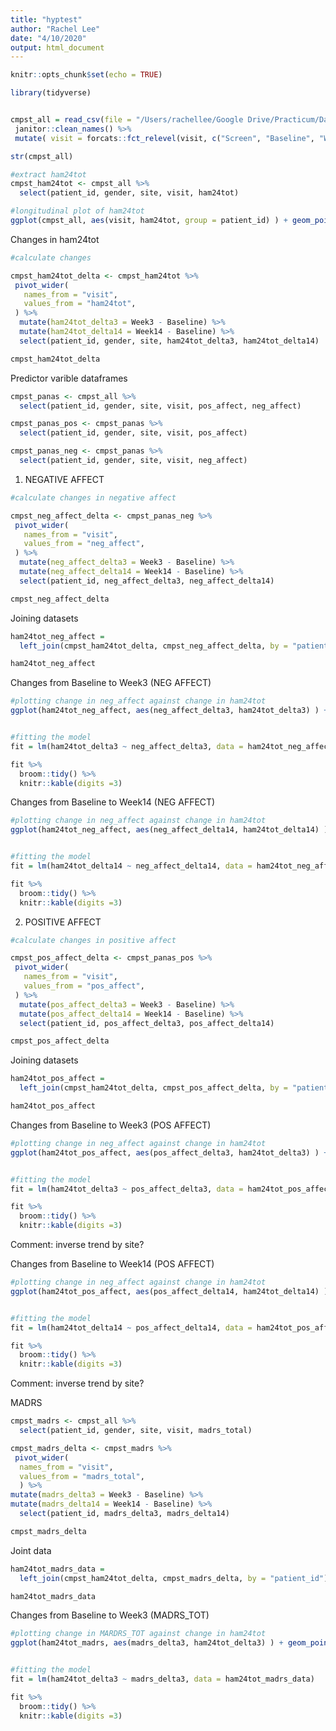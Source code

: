 ```yaml
---
title: "hyptest"
author: "Rachel Lee"
date: "4/10/2020"
output: html_document
---
```


```r
knitr::opts_chunk$set(echo = TRUE)
```

```r
library(tidyverse)


cmpst_all = read_csv(file = "/Users/rachellee/Google Drive/Practicum/Data/cmpst_all.csv") %>%
 janitor::clean_names() %>%
 mutate( visit = forcats::fct_relevel(visit, c("Screen", "Baseline", "Week3", "Week6", "Week9", "Week14", "Week24")))

str(cmpst_all)

```


```r
#extract ham24tot 
cmpst_ham24tot <- cmpst_all %>%
  select(patient_id, gender, site, visit, ham24tot)

#longitudinal plot of ham24tot
ggplot(cmpst_all, aes(visit, ham24tot, group = patient_id) ) + geom_point() + geom_line()
```


Changes in ham24tot

```r
#calculate changes 

cmpst_ham24tot_delta <- cmpst_ham24tot %>%
 pivot_wider(
   names_from = "visit",
   values_from = "ham24tot",
 ) %>%
  mutate(ham24tot_delta3 = Week3 - Baseline) %>%
  mutate(ham24tot_delta14 = Week14 - Baseline) %>%
  select(patient_id, gender, site, ham24tot_delta3, ham24tot_delta14)

cmpst_ham24tot_delta

```

Predictor varible dataframes

```r
cmpst_panas <- cmpst_all %>%
  select(patient_id, gender, site, visit, pos_affect, neg_affect) 

cmpst_panas_pos <- cmpst_panas %>%
  select(patient_id, gender, site, visit, pos_affect)

cmpst_panas_neg <- cmpst_panas %>%
  select(patient_id, gender, site, visit, neg_affect)
```


1) NEGATIVE AFFECT

```r
#calculate changes in negative affect

cmpst_neg_affect_delta <- cmpst_panas_neg %>%
 pivot_wider(
   names_from = "visit",
   values_from = "neg_affect",
 ) %>%
  mutate(neg_affect_delta3 = Week3 - Baseline) %>%
  mutate(neg_affect_delta14 = Week14 - Baseline) %>%
  select(patient_id, neg_affect_delta3, neg_affect_delta14)

cmpst_neg_affect_delta

```


Joining datasets

```r

ham24tot_neg_affect =
  left_join(cmpst_ham24tot_delta, cmpst_neg_affect_delta, by = "patient_id")

ham24tot_neg_affect

```

Changes from Baseline to Week3 (NEG AFFECT)

```r


#plotting change in neg_affect against change in ham24tot
ggplot(ham24tot_neg_affect, aes(neg_affect_delta3, ham24tot_delta3) ) + geom_point() + geom_smooth() + facet_grid(~site)


#fitting the model
fit = lm(ham24tot_delta3 ~ neg_affect_delta3, data = ham24tot_neg_affect)

fit %>%
  broom::tidy() %>%
  knitr::kable(digits =3)


```


Changes from Baseline to Week14 (NEG AFFECT)

```r


#plotting change in neg_affect against change in ham24tot
ggplot(ham24tot_neg_affect, aes(neg_affect_delta14, ham24tot_delta14) ) + geom_point() + geom_smooth() + facet_grid(~site)


#fitting the model
fit = lm(ham24tot_delta14 ~ neg_affect_delta14, data = ham24tot_neg_affect)

fit %>%
  broom::tidy() %>%
  knitr::kable(digits =3)


```




2) POSITIVE AFFECT

```r
#calculate changes in positive affect

cmpst_pos_affect_delta <- cmpst_panas_pos %>%
 pivot_wider(
   names_from = "visit",
   values_from = "pos_affect",
 ) %>%
  mutate(pos_affect_delta3 = Week3 - Baseline) %>%
  mutate(pos_affect_delta14 = Week14 - Baseline) %>%
  select(patient_id, pos_affect_delta3, pos_affect_delta14)

cmpst_pos_affect_delta

```


Joining datasets

```r

ham24tot_pos_affect =
  left_join(cmpst_ham24tot_delta, cmpst_pos_affect_delta, by = "patient_id")

ham24tot_pos_affect

```

Changes from Baseline to Week3 (POS AFFECT)

```r


#plotting change in neg_affect against change in ham24tot
ggplot(ham24tot_pos_affect, aes(pos_affect_delta3, ham24tot_delta3) ) + geom_point() + geom_smooth() + facet_grid(~site)


#fitting the model
fit = lm(ham24tot_delta3 ~ pos_affect_delta3, data = ham24tot_pos_affect)

fit %>%
  broom::tidy() %>%
  knitr::kable(digits =3)


```

Comment: inverse trend by site? 



Changes from Baseline to Week14 (POS AFFECT)

```r


#plotting change in neg_affect against change in ham24tot
ggplot(ham24tot_pos_affect, aes(pos_affect_delta14, ham24tot_delta14) ) + geom_point() + geom_smooth() + facet_grid(~site)


#fitting the model
fit = lm(ham24tot_delta14 ~ pos_affect_delta14, data = ham24tot_pos_affect)

fit %>%
  broom::tidy() %>%
  knitr::kable(digits =3)

```

Comment: inverse trend by site? 




MADRS

```r
cmpst_madrs <- cmpst_all %>%
  select(patient_id, gender, site, visit, madrs_total) 

cmpst_madrs_delta <- cmpst_madrs %>%
 pivot_wider(
  names_from = "visit",
  values_from = "madrs_total",
  ) %>%
mutate(madrs_delta3 = Week3 - Baseline) %>%
mutate(madrs_delta14 = Week14 - Baseline) %>%
  select(patient_id, madrs_delta3, madrs_delta14)

cmpst_madrs_delta

```


Joint data

```r

ham24tot_madrs_data =
  left_join(cmpst_ham24tot_delta, cmpst_madrs_delta, by = "patient_id")

ham24tot_madrs_data

```


Changes from Baseline to Week3 (MADRS_TOT)

```r


#plotting change in MARDRS_TOT against change in ham24tot
ggplot(ham24tot_madrs, aes(madrs_delta3, ham24tot_delta3) ) + geom_point() + geom_smooth() + facet_grid(~site)


#fitting the model
fit = lm(ham24tot_delta3 ~ madrs_delta3, data = ham24tot_madrs_data)

fit %>%
  broom::tidy() %>%
  knitr::kable(digits =3)


```
